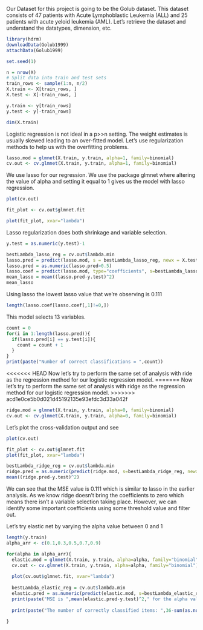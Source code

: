 
Our Dataset for this project is going to be the Golub dataset. This dataset consists of 47 patients with Acute Lymphoblastic Leukemia (ALL) and 25 patients with acute yeloid leukemia (AML). Let's retrieve the dataset and understand the datatypes, dimension, etc.

```r
library(hdrm)
downloadData(Golub1999)
attachData(Golub1999)

set.seed(1)

n = nrow(X)
# Split data into train and test sets
train_rows <- sample(1:n, n/2)
X.train <- X[train_rows, ]
X.test <- X[-train_rows, ]

y.train <- y[train_rows]
y.test <- y[-train_rows]

dim(X.train)
```

Logistic regression is not ideal in a p>>n setting. The weight estimates is usually skewed leading to an over-fitted model. Let's use regularization methods to help us with the overfitting problems. 

```r
lasso.mod = glmnet(X.train, y.train, alpha=1, family=binomial)
cv.out <- cv.glmnet(X.train, y.train, alpha=1, family=binomial)
```

We use lasso for our regression. We use the package glmnet where altering the value of alpha and setting it equal to 1 gives us the model with lasso regression.

```r
plot(cv.out)
```

```r
fit_plot <- cv.out$glmnet.fit

plot(fit_plot, xvar="lambda")
```

Lasso regularization does both shrinkage and variable selection. 

```r
y.test = as.numeric(y.test)-1

bestLambda_lasso_reg = cv.out$lambda.min
lasso.pred = predict(lasso.mod, s = bestLambda_lasso_reg, newx = X.test, type="response")
lasso.pred = as.numeric(lasso.pred>0.5)
lasso.coef = predict(lasso.mod, type="coefficients", s=bestLambda_lasso_reg)
mean_lasso = mean((lasso.pred-y.test)^2)
mean_lasso
```

Using lasso the lowest lasso value that we're observing is 0.111

```r
length(lasso.coef[lasso.coef[,1]!=0,])
```

This model selects 13 variables.

```r
count = 0
for(i in 1:length(lasso.pred)){
  if(lasso.pred[i] == y.test[i]){
    count = count + 1
  }
}
print(paste("Number of correct classifications = ",count))
```

<<<<<<< HEAD
Now let's try to perform the same set of analysis with ride as the regression method for our logistic regression model.
=======
Now let's try to perform the same set of analysis with ridge as the regression method for our logistic regression model.
>>>>>>> acd1e0ce5b0d021d45192135e93efdc3d33a042f

```r
ridge.mod = glmnet(X.train, y.train, alpha=0, family=binomial)
cv.out <- cv.glmnet(X.train, y.train, alpha=0, family=binomial)
```

Let's plot the cross-validation output and see

```r
plot(cv.out)
```

```r
fit_plot <- cv.out$glmnet.fit
plot(fit_plot, xvar="lambda")
```

```r
bestLambda_ridge_reg = cv.out$lambda.min
ridge.pred = as.numeric(predict(ridge.mod, s=bestLambda_ridge_reg, newx = X.test, type="response")>0.5)
mean((ridge.pred-y.test)^2)
```
We can see that the MSE value is 0.111 which is similar to lasso in the earlier analysis. As we know ridge doesn't bring the coefficients to zero which means there isn't a variable selection taking place. However, we can identify some important coefficients using some threshold value and filter out. 

Let's try elastic net by varying the alpha value between 0 and 1

```r
length(y.train)
alpha_arr <- c(0.1,0.3,0.5,0.7,0.9)

for(alpha in alpha_arr){
  elastic.mod = glmnet(X.train, y.train, alpha=alpha, family="binomial")
  cv.out <- cv.glmnet(X.train, y.train, alpha=alpha, family="binomial")
  
  plot(cv.out$glmnet.fit, xvar="lambda")
  
  bestLambda_elastic_reg = cv.out$lambda.min
  elastic.pred = as.numeric(predict(elastic.mod, s=bestLambda_elastic_reg, newx = X.test, type="response")>0.5)
  print(paste("MSE is ",mean(elastic.pred-y.test)^2," for the alpha value = ",alpha))
  
  print(paste("The number of correctly classified items: ",36-sum(as.numeric(abs(elastic.pred-y.test)))))
  
}
```


